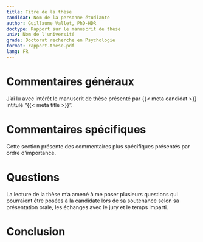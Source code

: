 ```yaml
---
title: Titre de la thèse
candidat: Nom de la personne étudiante
author: Guillaume Vallet, PhD-HDR
doctype: Rapport sur le manuscrit de thèse
univ: Nom de l'université
grade: Doctorat recherche en Psychologie
format: rapport-these-pdf
lang: FR
---
```


# Commentaires généraux
J'ai lu avec intérêt le manuscrit de thèse présenté par {{< meta candidat >}} intitulé "{{< meta title >}}". 

# Commentaires spécifiques
Cette section présente des commentaires plus spécifiques présentés par ordre d'importance.


# Questions
La lecture de la thèse m’a amené à me poser plusieurs questions qui pourraient être posées à la candidate lors de sa soutenance selon sa présentation orale, les échanges avec le jury et le temps imparti.

# Conclusion

